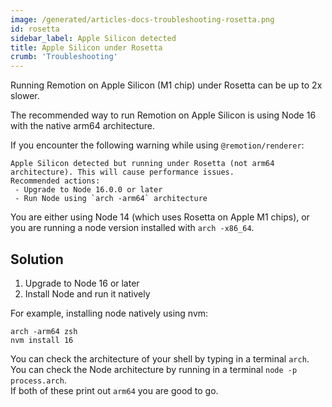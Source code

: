 ```yaml
---
image: /generated/articles-docs-troubleshooting-rosetta.png
id: rosetta
sidebar_label: Apple Silicon detected
title: Apple Silicon under Rosetta
crumb: 'Troubleshooting'
---
```


Running Remotion on Apple Silicon (M1 chip) under Rosetta can be up to 2x slower.

The recommended way to run Remotion on Apple Silicon is using Node 16 with the native arm64 architecture.

If you encounter the following warning while using `@remotion/renderer`:

```
Apple Silicon detected but running under Rosetta (not arm64 architecture). This will cause performance issues.
Recommended actions:
 - Upgrade to Node 16.0.0 or later
 - Run Node using `arch -arm64` architecture
```

You are either using Node 14 (which uses Rosetta on Apple M1 chips), or you are running a node version installed with `arch -x86_64`.

## Solution

1. Upgrade to Node 16 or later
1. Install Node and run it natively

For example, installing node natively using nvm:

```
arch -arm64 zsh
nvm install 16
```

You can check the architecture of your shell by typing in a terminal `arch`.  
You can check the Node architecture by running in a terminal `node -p process.arch`.  
If both of these print out `arm64` you are good to go.
